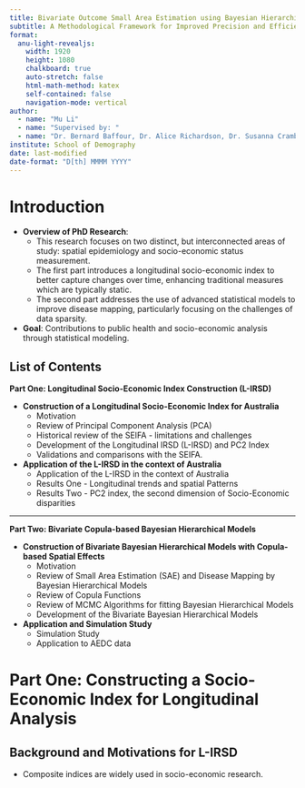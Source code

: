 ```yaml
---
title: Bivariate Outcome Small Area Estimation using Bayesian Hierarchical Models
subtitle: A Methodological Framework for Improved Precision and Efficiency
format:
  anu-light-revealjs:
    width: 1920
    height: 1080
    chalkboard: true
    auto-stretch: false
    html-math-method: katex
    self-contained: false
    navigation-mode: vertical
author:
  - name: "Mu Li"
  - name: "Supervised by: "
  - name: "Dr. Bernard Baffour, Dr. Alice Richardson, Dr. Susanna Cramb"
institute: School of Demography
date: last-modified
date-format: "D[th] MMMM YYYY"
---
```


# Introduction

- **Overview of PhD Research**:
  - This research focuses on two distinct, but interconnected areas of study: spatial epidemiology and socio-economic status measurement.
  - The first part introduces a longitudinal socio-economic index to better capture changes over time, enhancing traditional measures which are typically static.
  - The second part addresses the use of advanced statistical models to improve disease mapping, particularly focusing on the challenges of data sparsity.
  
- **Goal**: Contributions to public health and socio-economic analysis through statistical modeling.

## List of Contents

**Part One: Longitudinal Socio-Economic Index Construction (L-IRSD)**
    
   - **Construction of a Longitudinal Socio-Economic Index for Australia**
      - Motivation
      - Review of Principal Component Analysis (PCA)
      - Historical review of the SEIFA - limitations and challenges
      - Development of the Longitudinal IRSD (L-IRSD) and PC2 Index
      - Validations and comparisons with the SEIFA.
   
   - **Application of the L-IRSD in the context of Australia**
      - Application of the L-IRSD in the context of Australia
      - Results One - Longitudinal trends and spatial Patterns
      - Results Two - PC2 index, the second dimension of Socio-Economic disparities

---

**Part Two: Bivariate Copula-based Bayesian Hierarchical Models**

   - **Construction of Bivariate Bayesian Hierarchical Models with Copula-based Spatial Effects**
      - Motivation
      - Review of Small Area Estimation (SAE) and Disease Mapping by Bayesian Hierarchical Models
      - Review of Copula Functions
      - Review of MCMC Algorithms for fitting Bayesian Hierarchical Models
      - Development of the Bivariate Bayesian Hierarchical Models
   
   - **Application and Simulation Study**
      - Simulation Study
      - Application to AEDC data


# Part One: Constructing a Socio-Economic Index for Longitudinal Analysis

## Background and Motivations for L-IRSD

- Composite indices are widely used in socio-economic research.









